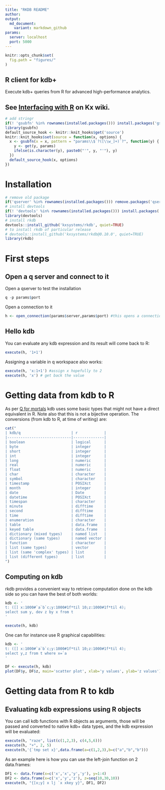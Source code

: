 ```yaml
---
title: "RKDB README"
author: 
output:
  md_document:
    variant: markdown_github
params:
  server: localhost
  port: 5000
---
```


```r
knitr::opts_chunk$set(
  fig.path = "figures/"
)
```

## R client for kdb+

Execute kdb+ queries from R for advanced high-performance analytics.

## See [Interfacing with R](http://code.kx.com/q/interfaces/with-r/) on Kx wiki.

```r
# add stringr
if(! 'gsubfn' %in% rownames(installed.packages())) install.packages('gsubfn')
library(gsubfn)
default_source_hook <- knitr::knit_hooks$get('source')
knitr::knit_hooks$set(source = function(x, options) {
  x <- gsubfn(x = x, pattern = "params\\$`?([\\w_]+)`?", function(y) {
    y <- get(y, params)
    ifelse(is.character(y), paste0("'", y, "'"), y)
  })
  default_source_hook(x, options)
})
```

# Installation
```r
# remove old package
if('qserver' %in% rownames(installed.packages())) remove.packages('qserver')
# install devtools
if(! 'devtools' %in% rownames(installed.packages())) install.packages('devtools')
library(devtools)
# install rkdb
devtools::install_github('kxsystems/rkdb', quiet=TRUE)
# to install rkdb of particular release
# devtools::install_github('kxsystems/rkdb@0.10.0', quiet=TRUE)
library(rkdb)
```

# First steps
## Open a q server and connect to it
Open a qserver to test the installation
```r
q -p params$port
```

Open a connection to it
```r
h <- open_connection(params$server,params$port) #this opens a connection
```

## Hello kdb

You can evaluate any kdb expression and its result will come back to R:
```r
execute(h, '1+1')
```

Assigning a variable in q workspace also works:
```r
execute(h, 'x:1+1') #assign x hopefully to 2
execute(h, 'x') # get back the value
```

# Getting data from kdb to R

As per [Q for mortals](http://code.kx.com/q4m3/2_Basic_Data_Types_Atoms/) kdb uses some basic types that might not have a direct equivalent in R. Note also that this is not a bijective operation.
The conversions (from kdb to R, at time of writing) are: 

```r
cat("
| kdb/q                       | r            |
|-----------------------------|--------------|
| boolean                     | logical      |
| byte                        | integer      |
| short                       | integer      |
| int                         | integer      |
| long                        | numeric      |
| real                        | numeric      |
| float                       | numeric      |
| char                        | character    |
| symbol                      | character    |
| timestamp                   | POSIXct      |
| month                       | integer      |
| date                        | Date         |
| datetime                    | POSIXct      |
| timespan                    | character    |
| minute                      | difftime     |
| second                      | difftime     |
| time                        | difftime     |
| enumeration                 | character    |
| table                       | data.frame   |
| keyed table                 | data.frame   |
| dictionary (mixed types)    | named list   |
| dictionary (same types)     | named vector |
| function                    | character    |
| list (same types)           | vector       | 
| list (same 'complex' types) | list         | 
| list (different types)      | list         | 
")
```

## Computing on kdb

rkdb provides a convenient way to retrieve computation done on the kdb side so you can have the best of both worlds:
```r
kdb <- '
t: ([] x:1000#`a`b`c;y:1000#1f*til 10;z:1000#1f*til 4);
select sum y, dev z by x from t
'

execute(h, kdb)
```

One can for instance use R graphical capabilities:
```r
kdb <- '
t: ([] x:1000#`a`b`c;y:1000#1f*til 10;z:1000#1f*til 4);
select y,z from t where x=`a
'

DF <- execute(h, kdb)
plot(DF$y, DF$z, main='scatter plot', xlab='y values', ylab='z values')
```

# Getting data from R to kdb
## Evaluating kdb expressions using R objects

You can call kdb functions with R objects as arguments, those will be passed and converted to native kdb+ data types, and the kdb expression will be evaluated:
```r
execute(h, "raze", list(c(1,2,3), c(4,5,6)))
execute(h, "+", 2, 5)
execute(h,'{`tmp set x}',data.frame(a=c(1,2,3),b=c("a","b","b")))
```

As an example here is how you can use the left-join function on 2 data.frames:
```r
DF1 <- data.frame(x=c('x','x','y','y'), y=1:4)
DF2 <- data.frame(x=c('x','y','z'), z=seq(10,30,10))
execute(h, "{[x;y] x lj `x xkey y}", DF1, DF2)
```


